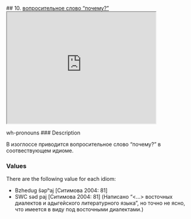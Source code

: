 ## 10. <a href =  'https://agricolamz.github.io/The_Circassian_Isoglosses_Database/10.html'>вопросительное слово "почему?"</a><div class='box'><iframe src='https://agricolamz.github.io/The_Circassian_Isoglosses_Database/10.html' width = '400px' height = '300px'></iframe></div>wh-pronouns
### Description

В изоглоссе приводится вопросительное слово "почему?" в соотвествующем идиоме.

### Values
There are the following value for each idiom:

* Bzhedug  ŝəpʰaj [Ситимова 2004: 81] 
* SWC  səd paj [Ситимова 2004: 81] (Написано "<...> восточных диалектов и адыгейского литературного языка", но точно не ясно, что имеется в виду под восточными диалектами.)

